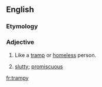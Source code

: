 ==English==

===Etymology===
{{suffix|tramp|y|lang=en}}

===Adjective===
{{en-adj|er}}

# Like a [[tramp]] or [[homeless]] person.
# {{lb|en|derogatory|of women}} [[slutty]]; [[promiscuous]]

[[fr:trampy]]